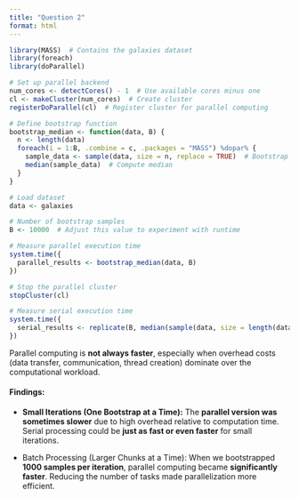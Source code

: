 ```yaml
---
title: "Question 2"
format: html
---
```


```r

library(MASS)  # Contains the galaxies dataset
library(foreach)
library(doParallel)

# Set up parallel backend
num_cores <- detectCores() - 1  # Use available cores minus one
cl <- makeCluster(num_cores)  # Create cluster
registerDoParallel(cl)  # Register cluster for parallel computing

# Define bootstrap function
bootstrap_median <- function(data, B) {
  n <- length(data)
  foreach(i = 1:B, .combine = c, .packages = "MASS") %dopar% {
    sample_data <- sample(data, size = n, replace = TRUE)  # Bootstrap sample
    median(sample_data)  # Compute median
  }
}

# Load dataset
data <- galaxies

# Number of bootstrap samples
B <- 10000  # Adjust this value to experiment with runtime

# Measure parallel execution time
system.time({
  parallel_results <- bootstrap_median(data, B)
})

# Stop the parallel cluster
stopCluster(cl)

# Measure serial execution time
system.time({
  serial_results <- replicate(B, median(sample(data, size = length(data), replace = TRUE)))
})

```

Parallel computing is **not always faster**, especially when overhead costs (data transfer, communication, thread creation) dominate over the computational workload.

#### **Findings:**

-   **Small Iterations (One Bootstrap at a Time):** The **parallel version was sometimes slower** due to high overhead relative to computation time. Serial processing could be **just as fast or even faster** for small iterations.

-   Batch Processing (Larger Chunks at a Time): When we bootstrapped **1000 samples per iteration**, parallel computing became **significantly faster**. Reducing the number of tasks made parallelization more efficient.
